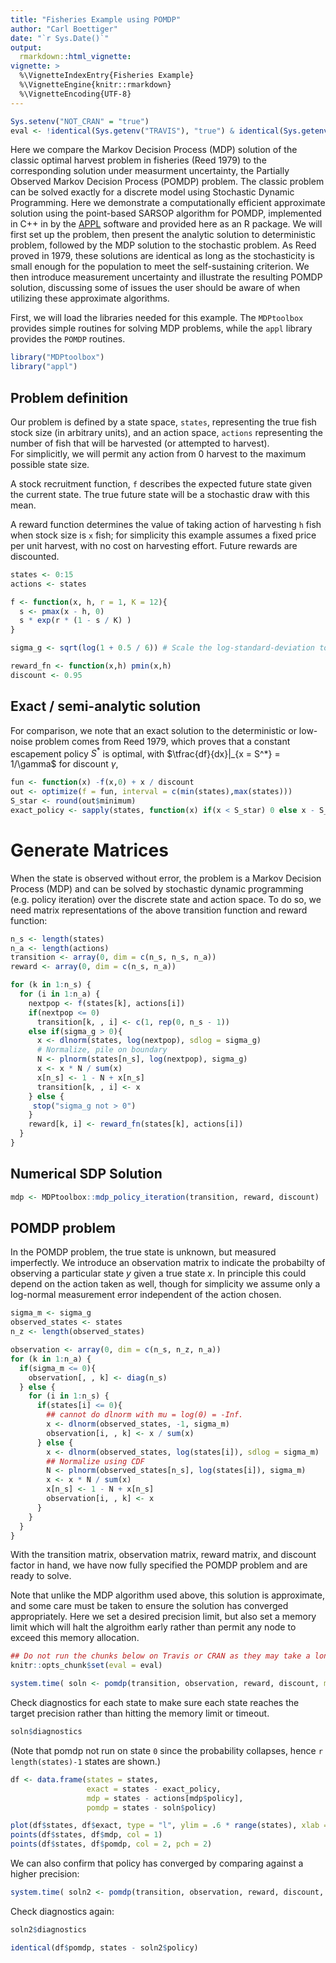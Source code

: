 ```yaml
---
title: "Fisheries Example using POMDP"
author: "Carl Boettiger"
date: "`r Sys.Date()`"
output: 
  rmarkdown::html_vignette:
vignette: >
  %\VignetteIndexEntry{Fisheries Example}
  %\VignetteEngine{knitr::rmarkdown}
  %\VignetteEncoding{UTF-8}
---
```


```r
Sys.setenv("NOT_CRAN" = "true")
eval <- !identical(Sys.getenv("TRAVIS"), "true") & identical(Sys.getenv("NOT_CRAN"), "true")
```


Here we compare the Markov Decision Process (MDP) solution of the classic optimal harvest problem in fisheries (Reed 1979) to the corresponding solution under measurment uncertainty, the Partially Observed Markov Decision Process (POMDP) problem.  The classic problem can be solved exactly for a discrete model using Stochastic Dynamic Programming.  Here we demonstrate a computationally efficient approximate solution using the point-based SARSOP algorithm for POMDP, implemented in C++ in by the [APPL]() software and provided here as an R package.  We will first set up the problem, then present the analytic solution to deterministic problem, followed by the MDP solution to the stochastic problem.  As Reed proved in 1979, these solutions are identical as long as the stochasticity is small enough for the population to meet the self-sustaining criterion.  We then introduce measurement uncertainty and illustrate the resulting POMDP solution, discussing some of issues the user should be aware of when utilizing these approximate algorithms. 


First, we will load the libraries needed for this example.  The `MDPtoolbox` provides simple routines for solving MDP problems, while the `appl` library provides the `POMDP` routines.  

```r
library("MDPtoolbox")
library("appl")
```


## Problem definition

Our problem is defined by a state space, `states`, representing the true fish stock size (in arbitrary units), 
and an action space, `actions` representing the number of fish that will be harvested (or attempted to harvest).  
For simplicitly, we will permit any action from 0 harvest to the maximum possible state size.  

A stock recruitment function, `f` describes the expected future state given the current state.  The true future
state will be a stochastic draw with this mean.

A reward function determines the value of taking action of harvesting `h` fish when stock size is `x` fish;
for simplicity this example assumes a fixed price per unit harvest, with no cost on harvesting effort. 
Future rewards are discounted.

```r
states <- 0:15
actions <- states

f <- function(x, h, r = 1, K = 12){
  s <- pmax(x - h, 0)
  s * exp(r * (1 - s / K) )
}

sigma_g <- sqrt(log(1 + 0.5 / 6)) # Scale the log-standard-deviation to result in similar variance to a uniform distribution of width 0.5

reward_fn <- function(x,h) pmin(x,h)
discount <- 0.95
```

## Exact / semi-analytic solution

For comparison, we note that an exact solution to the deterministic or low-noise problem comes from Reed 1979, which proves that a constant escapement
policy $S^*$ is optimal, with $\tfrac{df}{dx}|_{x = S^*} = 1/\gamma$ for discount $\gamma$,

```r
fun <- function(x) -f(x,0) + x / discount
out <- optimize(f = fun, interval = c(min(states),max(states)))
S_star <- round(out$minimum)
exact_policy <- sapply(states, function(x) if(x < S_star) 0 else x - S_star)
```

# Generate Matrices

When the state is observed without error, the problem is a Markov Decision Process (MDP) and can be solved by 
stochastic dynamic programming (e.g. policy iteration) over the discrete state and action space. To do so, we need
matrix representations of the above transition function and reward function:

```r
n_s <- length(states)
n_a <- length(actions)
transition <- array(0, dim = c(n_s, n_s, n_a))
reward <- array(0, dim = c(n_s, n_a))

for (k in 1:n_s) {
  for (i in 1:n_a) {
    nextpop <- f(states[k], actions[i])
    if(nextpop <= 0)
      transition[k, , i] <- c(1, rep(0, n_s - 1))
    else if(sigma_g > 0){
      x <- dlnorm(states, log(nextpop), sdlog = sigma_g) 
      # Normalize, pile on boundary
      N <- plnorm(states[n_s], log(nextpop), sigma_g)
      x <- x * N / sum(x)
      x[n_s] <- 1 - N + x[n_s]
      transition[k, , i] <- x
    } else {
     stop("sigma_g not > 0")
    }
    reward[k, i] <- reward_fn(states[k], actions[i])
  }
}
```

## Numerical SDP Solution

```r
mdp <- MDPtoolbox::mdp_policy_iteration(transition, reward, discount)
```


## POMDP problem

In the POMDP problem, the true state is unknown, but measured imperfectly.  We introduce
an observation matrix to indicate the probabilty of observing a particular state $y$ given
a true state $x$. In principle this could depend on the action taken as well, though for 
simplicity we assume only a log-normal measurement error independent of the action chosen.

```r
sigma_m <- sigma_g
observed_states <- states
n_z <- length(observed_states)

observation <- array(0, dim = c(n_s, n_z, n_a))
for (k in 1:n_a) {
  if(sigma_m <= 0){
    observation[, , k] <- diag(n_s)
  } else {
    for (i in 1:n_s) {
      if(states[i] <= 0){ 
        ## cannot do dlnorm with mu = log(0) = -Inf. 
        x <- dlnorm(observed_states, -1, sigma_m)
        observation[i, , k] <- x / sum(x)
      } else {
        x <- dlnorm(observed_states, log(states[i]), sdlog = sigma_m)
        ## Normalize using CDF
        N <- plnorm(observed_states[n_s], log(states[i]), sigma_m)  
        x <- x * N / sum(x) 
        x[n_s] <- 1 - N + x[n_s]
        observation[i, , k] <- x
      }
    }
  }
}
```


With the transition matrix, observation matrix, reward matrix, and discount factor in hand, we have now fully specified the POMDP problem and are ready to solve.

Note that unlike the MDP algorithm used above, this solution is approximate, and some care must be taken to ensure the solution has converged appropriately.  Here
we set a desired precision limit, but also set a memory limit which will halt the algroithm early rather than permit any node to exceed this memory allocation.

```r
## Do not run the chunks below on Travis or CRAN as they may take a long time
knitr::opts_chunk$set(eval = eval)
```


```r
system.time( soln <- pomdp(transition, observation, reward, discount, mc.cores = 2, precision = 5, memory = 2000, timeout = 1000) )
```

Check diagnostics for each state to make sure each state reaches the target precision rather than hitting the memory limit or timeout. 

```r
soln$diagnostics
```

(Note that pomdp not run on state `0` since the probability collapses, hence `r length(states)-1` states are shown.)


```r
df <- data.frame(states = states,
                 exact = states - exact_policy,
                 mdp = states - actions[mdp$policy],
                 pomdp = states - soln$policy)

plot(df$states, df$exact, type = "l", ylim = .6 * range(states), xlab = "state", ylab= "escapement" )
points(df$states, df$mdp, col = 1)
points(df$states, df$pomdp, col = 2, pch = 2)
```


We can also confirm that policy has converged by comparing against a higher precision:


```r
system.time( soln2 <- pomdp(transition, observation, reward, discount, mc.cores = 2, precision = 3, memory = 2000, timeout = 1000) )
```

Check diagnostics again: 

```r
soln2$diagnostics
```


```r
identical(df$pomdp, states - soln2$policy)
```
